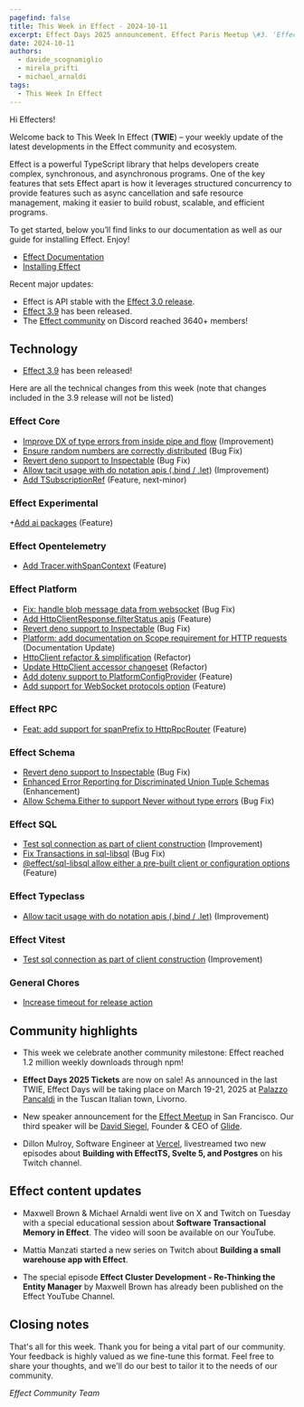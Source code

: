 ```yaml
---
pagefind: false
title: This Week in Effect - 2024-10-11
excerpt: Effect Days 2025 announcement. Effect Paris Meetup \#3. 'Effect Cluster - Design Sync Session' part 7. 'Reimagining ContentLayer with Effect' part 7.
date: 2024-10-11
authors:
  - davide_scognamiglio
  - mirela_prifti
  - michael_arnaldi
tags:
  - This Week In Effect
---
```



Hi Effecters!

Welcome back to This Week In Effect (**TWIE**) – your weekly update of the latest developments in the Effect community and ecosystem.

Effect is a powerful TypeScript library that helps developers create complex, synchronous, and asynchronous programs. One of the key features that sets Effect apart is how it leverages structured concurrency to provide features such as async cancellation and safe resource management, making it easier to build robust, scalable, and efficient programs.

To get started, below you’ll find links to our documentation as well as our guide for installing Effect. Enjoy!

- [Effect Documentation](/docs/getting-started/introduction/)
- [Installing Effect](/docs/getting-started/installation/)

Recent major updates:

- Effect is API stable with the [Effect 3.0 release](https://effect.website/blog/effect-3.0).
- [Effect 3.9](https://effect.website/blog/effect-3.9) has been released.
- The [Effect community](https://discord.gg/effect-ts) on Discord reached 3640+ members!

## Technology

- [Effect 3.9](https://effect.website/blog/effect-3.9) has been released!

  <Tweet id="1843222781959557172" />

Here are all the technical changes from this week (note that changes included in the 3.9 release will not be listed)

### Effect Core

- [Improve DX of type errors from inside pipe and flow](https://github.com/Effect-TS/effect/pull/3731) (Improvement)
- [Ensure random numbers are correctly distributed](https://github.com/Effect-TS/effect/pull/3734) (Bug Fix)
- [Revert deno support to Inspectable](https://github.com/Effect-TS/effect/pull/3740) (Bug Fix)
- [Allow tacit usage with do notation apis (.bind / .let)](https://github.com/Effect-TS/effect/pull/3768) (Improvement)
- [Add TSubscriptionRef](https://github.com/Effect-TS/effect/pull/2725) (Feature, next-minor)

### Effect Experimental

+[Add ai packages](https://github.com/Effect-TS/effect/pull/3631) (Feature)

### Effect Opentelemetry

- [Add Tracer.withSpanContext](https://github.com/Effect-TS/effect/pull/3737) (Feature)

### Effect Platform

- [Fix: handle blob message data from websocket](https://github.com/Effect-TS/effect/pull/3732) (Bug Fix)
- [Add HttpClientResponse.filterStatus apis](https://github.com/Effect-TS/effect/pull/3736) (Feature)
- [Revert deno support to Inspectable](https://github.com/Effect-TS/effect/pull/3740) (Bug Fix)
- [Platform: add documentation on Scope requirement for HTTP requests](https://github.com/Effect-TS/effect/pull/3748) (Documentation Update)
- [HttpClient refactor & simplification](https://github.com/Effect-TS/effect/pull/3746) (Refactor)
- [Update HttpClient accessor changeset](https://github.com/Effect-TS/effect/pull/3757) (Refactor)
- [Add dotenv support to PlatformConfigProvider](https://github.com/Effect-TS/effect/pull/3743) (Feature)
- [Add support for WebSocket protocols option](https://github.com/Effect-TS/effect/pull/3769) (Feature)

### Effect RPC

- [Feat: add support for spanPrefix to HttpRpcRouter](https://github.com/Effect-TS/effect/pull/3747) (Feature)

### Effect Schema

- [Revert deno support to Inspectable](https://github.com/Effect-TS/effect/pull/3740) (Bug Fix)
- [Enhanced Error Reporting for Discriminated Union Tuple Schemas](https://github.com/Effect-TS/effect/pull/3753) (Enhancement)
- [Allow Schema.Either to support Never without type errors](https://github.com/Effect-TS/effect/pull/3761) (Bug Fix)

### Effect SQL

- [Test sql connection as part of client construction](https://github.com/Effect-TS/effect/pull/3744) (Improvement)
- [Fix Transactions in sql-libsql](https://github.com/Effect-TS/effect/pull/3720) (Bug Fix)
- [@effect/sql-libsql allow either a pre-built client or configuration options](https://github.com/Effect-TS/effect/pull/3759) (Feature)

### Effect Typeclass

- [Allow tacit usage with do notation apis (.bind / .let)](https://github.com/Effect-TS/effect/pull/3768) (Improvement)

### Effect Vitest

- [Test sql connection as part of client construction](https://github.com/Effect-TS/effect/pull/3744) (Improvement)

### General Chores

- [Increase timeout for release action](https://github.com/Effect-TS/effect/pull/3765)

## Community highlights

- This week we celebrate another community milestone: Effect reached 1.2 million weekly downloads through npm!

  <Tweet id="1843962987704623189" />

- **Effect Days 2025 Tickets** are now on sale! As announced in the last TWIE, Effect Days will be taking place on March 19-21, 2025 at [Palazzo Pancaldi](https://maps.app.goo.gl/ehu5R65LoyBtimMJ9) in the Tuscan Italian town, Livorno.

  <Tweet id="1843969830506143884" />

- New speaker announcement for the [Effect Meetup](https://lu.ma/gmk2jzd2) in San Francisco. Our third speaker will be [David Siegel](https://x.com/dvdsgl), Founder & CEO of [Glide](https://x.com/glideapps).

  <Tweet id="1844726321064112438" />

- Dillon Mulroy, Software Engineer at [Vercel](https://vercel.com), livestreamed two new episodes about **Building with EffectTS, Svelte 5, and Postgres** on his Twitch channel.

  <TwitchPlayerNonInteractive video="2270663148" />

## Effect content updates

- Maxwell Brown & Michael Arnaldi went live on X and Twitch on Tuesday with a special educational session about **Software Transactional Memory in Effect**. The video will soon be available on our YouTube.

  <Tweet id="1843655620509212765" />

- Mattia Manzati started a new series on Twitch about **Building a small warehouse app with Effect**.

  <Tweet id="1844360495845003470" />

- The special episode **Effect Cluster Development - Re-Thinking the Entity Manager** by Maxwell Brown has already been published on the Effect YouTube Channel.

  <YouTube
    id="https://www.youtube.com/embed/R1_7-AgxEkc?si=Iu_1HPkHGudjqgFO"
    title="Effect Cluster Development - Re-Thinking the Entity Manager"
  />

## Closing notes

That's all for this week. Thank you for being a vital part of our community. Your feedback is highly valued as we fine-tune this format. Feel free to share your thoughts, and we'll do our best to tailor it to the needs of our community.

_Effect Community Team_
